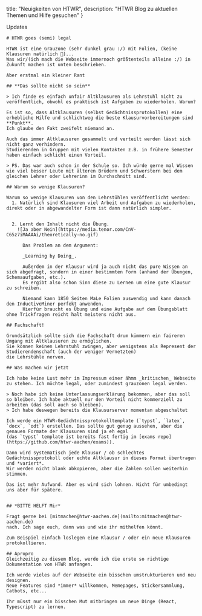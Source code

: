 
  title: "Neuigkeiten von HTWR",
  description: "HTWR Blog zu aktuellen Themen und Hilfe gesuchen" 
}

<Main institute="htwr">

<HeadLine>Updates</HeadLine>

<div className="markdown text-xl">

    # HTWR goes (semi) legal
    
    HTWR ist eine Grauzone (sehr dunkel grau :/) mit Folien, (keine Klausuren natürlich 🫣)... 
    Was wir/(ich mach die Webseite immernoch größtenteils alleine :/) in Zukunft machen ist unten beschrieben.

    Aber erstmal ein kleiner Rant

    ## **Das sollte nicht so sein**

    > Ich finde es einfach unfair Altklausuren als Lehrstuhl nicht zu veröffentlich, obwohl es praktisch ist Aufgaben zu wiederholen. Warum?
     
    Es ist so, dass Altklausuren (selbst Gedächtnissprotokollen) eine erhebliche Hilfe und schlichtweg die beste Klausurvorbereitungen sind **Punkt**.
    Ich glaube den Fakt zweifelt niemand an.

    Auch das immer Altklausuren gesammelt und verteilt werden lässt sich nicht ganz verhindern.
    Studierenden in Gruppen mit vielen Kontakten z.B. in frühere Semester haben einfach schlicht einen Vorteil.

    > PS. Das war auch schon in der Schule so. Ich würde gerne mal Wissen wie viel besser Leute mit älteren Brüdern und Schwerstern bei dem gleichen Lehrer oder Lehrerinn im Durchschnitt sind.
    
    ## Warum so wenige Klausuren?

    Warum so wenige Klausuren von den Lehrstühlen veröffentlicht werden:
      1. Natürlich sind Klausuren viel Arbeit und Aufgaben zu wiederholen, direkt oder in abgewandelter Form ist dann natürlich simpler.
          
    
      2. Lernt den Inhalt nicht die Übung.
        ![Ja aber Nein](https://media.tenor.com/CnV-C65z7iMAAAAi/theoretically-no.gif)

          Das Problem an dem Argument:
          
          _Learning by Doing_. 

          Außerdem in der Klausur wird ja auch nicht das pure Wissen an sich abgefragt, sondern in einer bestimmten Form (anhand der Übungen, Schemaaufgaben, etc.).
          Es ergibt also schon Sinn diese zu Lernen um eine gute Klausur zu schreiben.
          
          Niemand kann 1850 Seiten MaLe Folien auswendig und kann danach den InductiveMiner perfekt anwenden.
          Hierfür braucht es Übung und eine Aufgabe auf dem Übungsblatt ohne Trickfragen reicht halt meistens nicht aus.
          
    ## Fachschaft!
    
    Grundsätzlich sollte sich die Fachschaft drum kümmern ein faireren Umgang mit Altklausuren zu ermöglichen.
    Sie können keinen Lehrstuhl zwingen, aber wenigstens als Represent der Studierendenschaft (auch der weniger Vernetzten)
    die Lehrstühle nerven.

    ## Was machen wir jetzt

    Ich habe keine Lust mehr im Impressum einer ähmm _kritischen_ Webseite zu stehen. Ich möchte legal, oder zumindest grauzonen legal werden.

    > Noch habe ich keine Unterlassungserklärung bekommen, aber das soll so bleiben. Ich habe aktuell nur den Vorteil nicht kommerziell zu arbeiten (das soll auch so bleiben).
    > Ich habe deswegen bereits die Klausurserver momentan abgeschaltet

    Ich werde ein HTWR-Gedächtnissprotokolltemplate (`typst`, `latex`, `docx`, `odt`) erstellen. Das sollte gut genug aussehen, aber die genauen Formate der Klausuren sind ja eh egal
    (das `typst` template ist bereits fast fertig im [exams repo](https://github.com/htwr-aachen/exams)).

    Dann wird systematisch jede Klausur / ob schlechtes Gedächtnissprotokoll oder echte Altklausur in dieses Format übertragen und *variert*.
    Wir werden nicht blank abkopieren, aber die Zahlen sollen weiterhin stimmen.

    Das ist mehr Aufwand. Aber es wird sich lohnen. Nicht für umbedingt uns aber für spätere.


    ## *BITTE HELFT Mir*

    Fragt gerne bei [mitmachen@htwr-aachen.de](mailto:mitmachen@htwr-aachen.de)
    nach. Ich sage euch, dann was und wie ihr mithelfen könnt.

    Zum Beispiel einfach loslegen eine Klausur / oder ein neue Klausuren protokollieren.

    ## Apropro 
    Gleichzeitig zu diesem Blog, werde ich die erste so richtige Dokumentation von HTWR anfangen.

    Ich werde vieles auf der Webseite ein bisschen umstrukturieren und neu designen. 
    Neue Features sind *immer* willkommen, Memepages, Stickersammlung, Catbots, etc...

    Ihr müsst nur ein bisschen Mut mitbringen um neue Dinge (React, Typescript) zu lernen.
    
</div>
</Main>
